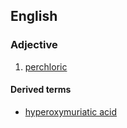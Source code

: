 ==English==

===Adjective===
{{en-adj|-}}

#{{obsolete|chemistry}} [[perchloric]]

====Derived terms====
* [[hyperoxymuriatic acid]]